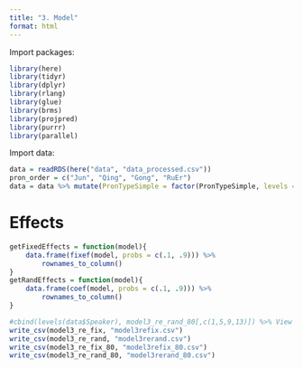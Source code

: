 ```yaml
---
title: "3. Model"
format: html
---
```


Import packages:
```r
library(here)
library(tidyr)
library(dplyr)
library(rlang)
library(glue)
library(brms)
library(projpred)
library(purrr)
library(parallel)
```

Import data:
```r
data = readRDS(here("data", "data_processed.csv"))
pron_order = c("Jun", "Qing", "Gong", "RuEr")
data = data %>% mutate(PronTypeSimple = factor(PronTypeSimple, levels = pron_order))
```

# Effects

```r
getFixedEffects = function(model){
    data.frame(fixef(model, probs = c(.1, .9))) %>%
        rownames_to_column()
}
getRandEffects = function(model){
    data.frame(coef(model, probs = c(.1, .9))) %>%
        rownames_to_column()
}

#cbind(levels(data$Speaker), model3_re_rand_80[,c(1,5,9,13)]) %>% View
write_csv(model3_re_fix, "model3refix.csv")
write_csv(model3_re_rand, "model3rerand.csv")
write_csv(model3_re_fix_80, "model3refix_80.csv")
write_csv(model3_re_rand_80, "model3rerand_80.csv") 
```